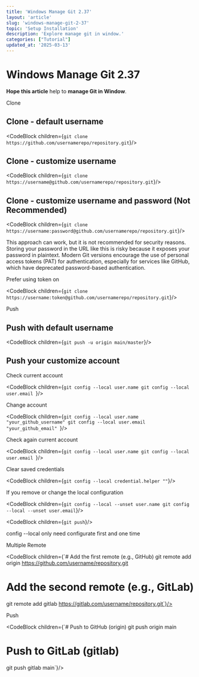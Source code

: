 ```yaml
---
title: 'Windows Manage Git 2.37'
layout: 'article'
slug: 'windows-manage-git-2-37'
topic: 'Setup Installation'
description: 'Explore manage git in window.'
categories: ["Tutorial"]
updated_at: '2025-03-13'
---
```



<ArticleHeader>

# Windows Manage Git 2.37

<strong className="text-brand-blue-medium">Hope this article</strong> help to <strong className="text-brand-purple">manage Git in Window</strong>.

</ArticleHeader>

<ArticleContent>

Clone

## Clone - default username

<CodeBlock children={`git clone https://github.com/usernamerepo/repository.git`}/>

## Clone - customize username

<CodeBlock children={`git clone https://username@github.com/usernamerepo/repository.git`}/>

## Clone - customize username and password (Not Recommended)

<CodeBlock children={`git clone https://username:password@github.com/usernamerepo/repository.git`}/>

This approach can work, but it is not recommended for security reasons. Storing your password in the URL like this is risky because it exposes your password in plaintext. Modern Git versions encourage the use of personal access tokens (PAT) for authentication, especially for services like GitHub, which have deprecated password-based authentication.

Prefer using token on

<CodeBlock children={`git clone https://username:token@github.com/usernamerepo/repository.git`}/>

Push

## Push with default username

<CodeBlock children={`git push -u origin main/master`}/>

## Push your customize account

Check current account

<CodeBlock children={`git config --local user.name
git config --local user.email
`}/>

Change account

<CodeBlock children={`git config --local user.name "your_github_username"
git config --local user.email "your_github_email"
`}/>

Check again current account

<CodeBlock children={`git config --local user.name
git config --local user.email
`}/>

Clear saved credentials

<CodeBlock children={`git config --local credential.helper ""`}/>

If you remove or change the local configuration

<CodeBlock children={`git config --local --unset user.name
git config --local --unset user.email`}/>


<CodeBlock children={`git push`}/>

config --local only need configurate first and one time

Multiple Remote

<CodeBlock children={`# Add the first remote (e.g., GitHub)
git remote add origin https://github.com/username/repository.git

# Add the second remote (e.g., GitLab)
git remote add gitlab https://gitlab.com/username/repository.git`}/>

Push

<CodeBlock children={`# Push to GitHub (origin)
git push origin main

# Push to GitLab (gitlab)
git push gitlab main`}/>

</ArticleContent>

